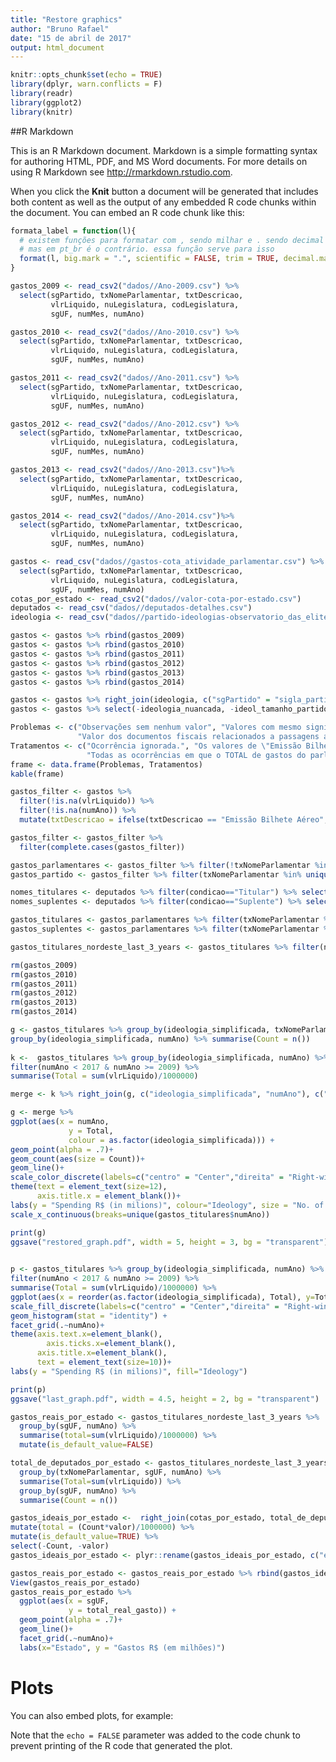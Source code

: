 ```yaml
---
title: "Restore graphics"
author: "Bruno Rafael"
date: "15 de abril de 2017"
output: html_document
---
```


```r
knitr::opts_chunk$set(echo = TRUE)
library(dplyr, warn.conflicts = F)
library(readr)
library(ggplot2)
library(knitr)

```

##R Markdown

This is an R Markdown document. Markdown is a simple formatting syntax for authoring HTML, PDF, and MS Word documents. For more details on using R Markdown see <http://rmarkdown.rstudio.com>.

When you click the **Knit** button a document will be generated that includes both content as well as the output of any embedded R code chunks within the document. You can embed an R code chunk like this:

```r
formata_label = function(l){
  # existem funções para formatar com , sendo milhar e . sendo decimal (scales::comma)
  # mas em pt_br é o contrário. essa função serve para isso
  format(l, big.mark = ".", scientific = FALSE, trim = TRUE, decimal.mark = ",")
} 

gastos_2009 <- read_csv2("dados//Ano-2009.csv") %>% 
  select(sgPartido, txNomeParlamentar, txtDescricao, 
         vlrLiquido, nuLegislatura, codLegislatura, 
         sgUF, numMes, numAno)

gastos_2010 <- read_csv2("dados//Ano-2010.csv") %>% 
  select(sgPartido, txNomeParlamentar, txtDescricao, 
         vlrLiquido, nuLegislatura, codLegislatura, 
         sgUF, numMes, numAno)

gastos_2011 <- read_csv2("dados//Ano-2011.csv") %>% 
  select(sgPartido, txNomeParlamentar, txtDescricao, 
         vlrLiquido, nuLegislatura, codLegislatura, 
         sgUF, numMes, numAno)

gastos_2012 <- read_csv2("dados//Ano-2012.csv") %>% 
  select(sgPartido, txNomeParlamentar, txtDescricao, 
         vlrLiquido, nuLegislatura, codLegislatura, 
         sgUF, numMes, numAno)

gastos_2013 <- read_csv2("dados//Ano-2013.csv")%>% 
  select(sgPartido, txNomeParlamentar, txtDescricao, 
         vlrLiquido, nuLegislatura, codLegislatura, 
         sgUF, numMes, numAno)

gastos_2014 <- read_csv2("dados//Ano-2014.csv")%>% 
  select(sgPartido, txNomeParlamentar, txtDescricao, 
         vlrLiquido, nuLegislatura, codLegislatura, 
         sgUF, numMes, numAno)

gastos <- read_csv("dados//gastos-cota_atividade_parlamentar.csv") %>%
  select(sgPartido, txNomeParlamentar, txtDescricao, 
         vlrLiquido, nuLegislatura, codLegislatura, 
         sgUF, numMes, numAno)
cotas_por_estado <- read_csv2("dados//valor-cota-por-estado.csv")
deputados <- read_csv("dados//deputados-detalhes.csv")
ideologia <- read_csv("dados//partido-ideologias-observatorio_das_elites.csv")

gastos <- gastos %>% rbind(gastos_2009)
gastos <- gastos %>% rbind(gastos_2010)
gastos <- gastos %>% rbind(gastos_2011)
gastos <- gastos %>% rbind(gastos_2012)
gastos <- gastos %>% rbind(gastos_2013)
gastos <- gastos %>% rbind(gastos_2014)

gastos <- gastos %>% right_join(ideologia, c("sgPartido" = "sigla_partido"))
gastos <- gastos %>% select(-ideologia_nuancada, -ideol_tamanho_partido, -nome_partido)

Problemas <- c("Observações sem nenhum valor", "Valores com mesmo significado \"Emissão Bilhete\" Aéreo e \"PASSAGENS AÉREAS\"",
               "Valor dos documentos fiscais relacionados a passagens aéreas negativos")
Tratamentos <- c("Ocorrência ignorada.", "Os valores de \"Emissão Bilhete\" foram substituídas por \"PASSAGENS AÉREAS\".",
                 "Todas as ocorrências em que o TOTAL de gastos do parlamentar é negativo significa que o valor indica um ressarcimento em que o parlamentar fez a compra mas não usufruiu dela e o valor no fim das contas não foi gasto. Portanto todas as ocorrências em que o total ficou abaixo de zero, foram descartadas.")
frame <- data.frame(Problemas, Tratamentos)
kable(frame)

gastos_filter <- gastos %>% 
  filter(!is.na(vlrLiquido)) %>%
  filter(!is.na(numAno)) %>%
  mutate(txtDescricao = ifelse(txtDescricao == "Emissão Bilhete Aéreo", "PASSAGENS AÉREAS", txtDescricao))

gastos_filter <- gastos_filter %>% 
  filter(complete.cases(gastos_filter))

gastos_parlamentares <- gastos_filter %>% filter(!txNomeParlamentar %in% unique(sgPartido))
gastos_partido <- gastos_filter %>% filter(txNomeParlamentar %in% unique(sgPartido))

nomes_titulares <- deputados %>% filter(condicao=="Titular") %>% select(nomeParlamentar)
nomes_suplentes <- deputados %>% filter(condicao=="Suplente") %>% select(nomeParlamentar)

gastos_titulares <- gastos_parlamentares %>% filter(txNomeParlamentar %in% nomes_titulares$nomeParlamentar)
gastos_suplentes <- gastos_parlamentares %>% filter(txNomeParlamentar %in% nomes_suplentes$nomeParlamentar)

gastos_titulares_nordeste_last_3_years <- gastos_titulares %>% filter(numAno > 2013 & numAno < 2017)%>%filter(sgUF %in% c("PB", "CE", "MA", "AL", "BA", "PE", "RN", "SE", "PI"))

rm(gastos_2009)
rm(gastos_2010)
rm(gastos_2011)
rm(gastos_2012)
rm(gastos_2013)
rm(gastos_2014)
```

```r

g <- gastos_titulares %>% group_by(ideologia_simplificada, txNomeParlamentar,numAno) %>% filter(numAno < 2017 & numAno >= 2009) %>% summarise(Total = n()) %>% select(-Total) %>%
group_by(ideologia_simplificada, numAno) %>% summarise(Count = n())
  
k <-  gastos_titulares %>% group_by(ideologia_simplificada, numAno) %>% 
filter(numAno < 2017 & numAno >= 2009) %>%
summarise(Total = sum(vlrLiquido)/1000000)

merge <- k %>% right_join(g, c("ideologia_simplificada", "numAno"), c("ideologia_simplificada", "numAno"))

g <- merge %>%
ggplot(aes(x = numAno, 
             y = Total, 
             colour = as.factor(ideologia_simplificada))) + 
geom_point(alpha = .7)+
geom_count(aes(size = Count))+
geom_line()+
scale_color_discrete(labels=c("centro" = "Center","direita" = "Right-wing","esquerda"="Left-wing"))+
theme(text = element_text(size=12),
      axis.title.x = element_blank())+
labs(y = "Spending R$ (in milions)", colour="Ideology", size = "No. of \ndeputies")+
scale_x_continuous(breaks=unique(gastos_titulares$numAno))

print(g)
ggsave("restored_graph.pdf", width = 5, height = 3, bg = "transparent")
  
```


```r
p <- gastos_titulares %>% group_by(ideologia_simplificada, numAno) %>% 
filter(numAno < 2017 & numAno >= 2009) %>%
summarise(Total = sum(vlrLiquido)/1000000) %>%
ggplot(aes(x = reorder(as.factor(ideologia_simplificada), Total), y=Total, fill=as.factor(ideologia_simplificada))) + 
scale_fill_discrete(labels=c("centro" = "Center","direita" = "Right-wing","esquerda"="Left-wing"))+
geom_histogram(stat = "identity") +
facet_grid(.~numAno)+
theme(axis.text.x=element_blank(),
        axis.ticks.x=element_blank(),
      axis.title.x=element_blank(),
      text = element_text(size=10))+
labs(y = "Spending R$ (in milions)", fill="Ideology")

print(p)
ggsave("last_graph.pdf", width = 4.5, height = 2, bg = "transparent")

```

```r
gastos_reais_por_estado <- gastos_titulares_nordeste_last_3_years %>% 
  group_by(sgUF, numAno) %>%
  summarise(total=sum(vlrLiquido)/1000000) %>%
  mutate(is_default_value=FALSE)

total_de_deputados_por_estado <- gastos_titulares_nordeste_last_3_years %>% 
  group_by(txNomeParlamentar, sgUF, numAno) %>%
  summarise(Total=sum(vlrLiquido)) %>%
  group_by(sgUF, numAno) %>%
  summarise(Count = n())

gastos_ideais_por_estado <-  right_join(cotas_por_estado, total_de_deputados_por_estado, c("estado" = "sgUF"))%>%
mutate(total = (Count*valor)/1000000) %>%
mutate(is_default_value=TRUE) %>%
select(-Count, -valor)
gastos_ideais_por_estado <- plyr::rename(gastos_ideais_por_estado, c("estado" = "sgUF"))

gastos_reais_por_estado <- gastos_reais_por_estado %>% rbind(gastos_ideais_por_estado)
View(gastos_reais_por_estado)
gastos_reais_por_estado %>%
  ggplot(aes(x = sgUF, 
             y = total_real_gasto)) + 
  geom_point(alpha = .7)+
  geom_line()+
  facet_grid(.~numAno)+
  labs(x="Estado", y = "Gastos R$ (em milhões)")
```
# Plots
You can also embed plots, for example:

Note that the `echo = FALSE` parameter was added to the code chunk to prevent printing of the R code that generated the plot.
